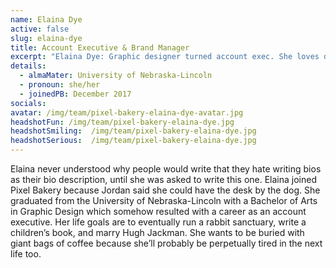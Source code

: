 ```yaml
---
name: Elaina Dye
active: false
slug: elaina-dye
title: Account Executive & Brand Manager
excerpt: "Elaina Dye: Graphic designer turned account exec. She loves dogs, dreams of rabbit sanctuary, and Hugh Jackman."
details:
  - almaMater: University of Nebraska-Lincoln
  - pronoun: she/her
  - joinedPB: December 2017
socials:
avatar: /img/team/pixel-bakery-elaina-dye-avatar.jpg
headshotFun: /img/team/pixel-bakery-elaina-dye.jpg
headshotSmiling:  /img/team/pixel-bakery-elaina-dye.jpg
headshotSerious:  /img/team/pixel-bakery-elaina-dye.jpg
---
```


Elaina never understood why people would write that they hate writing bios as their bio description, until she was asked to write this one. Elaina joined Pixel Bakery because Jordan said she could have the desk by the dog. She graduated from the University of Nebraska-Lincoln with a Bachelor of Arts in Graphic Design which somehow resulted with a career as an account executive. Her life goals are to eventually run a rabbit sanctuary, write a children’s book, and marry Hugh Jackman. She wants to be buried with giant bags of coffee because she’ll probably be perpetually tired in the next life too.